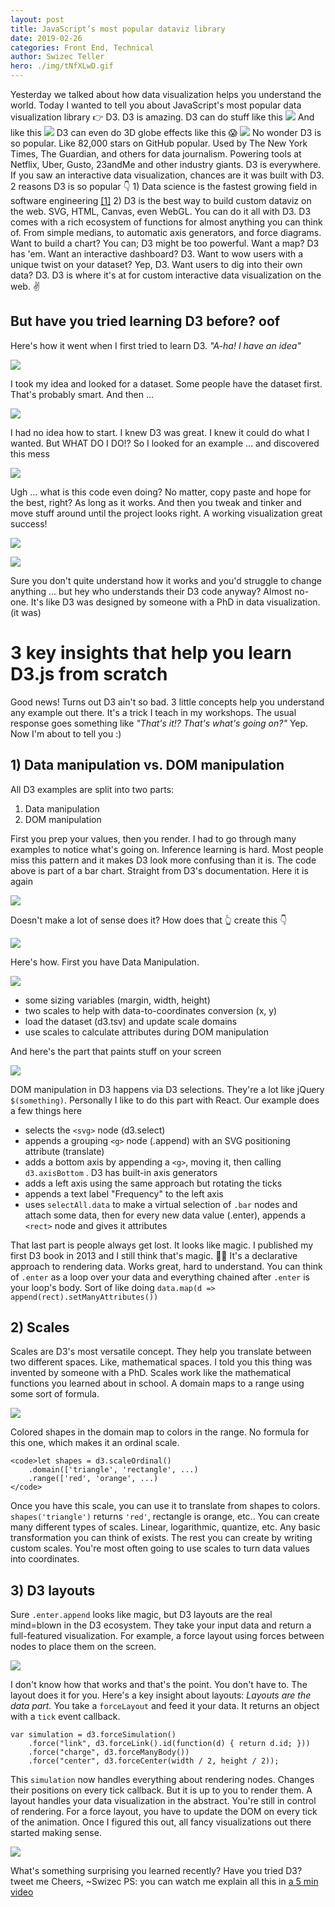 ```yaml
---
layout: post
title: JavaScript’s most popular dataviz library
date: 2019-02-26
categories: Front End, Technical
author: Swizec Teller
hero: ./img/tNfXLwD.gif
---
```


Yesterday we talked about how data visualization helps you understand the world. Today I wanted to tell you about JavaScript's most popular data visualization library 👉 D3. D3 is amazing. D3 can do stuff like this [![](./img/tNfXLwD.gif)](https://www.nytimes.com/interactive/2014/upshot/mapping-the-spread-of-drought-across-the-us.html) And like this [![](./img/Djk8yKX.gif)](https://bl.ocks.org/kerryrodden/7090426) D3 can even do 3D globe effects like this 😱 [![](./img/24R4Mll.png)](http://bl.ocks.org/dwtkns/4973620) No wonder D3 is so popular. Like 82,000 stars on GitHub popular. Used by The New York Times, The Guardian, and others for data journalism. Powering tools at Netflix, Uber, Gusto, 23andMe and other industry giants. D3 is everywhere. If you saw an interactive data visualization, chances are it was built with D3. 2 reasons D3 is so popular 👇 1) Data science is the fastest growing field in software engineering [\[1\]](https://www.infoworld.com/article/3259891/data-science/why-data-science-and-machine-learning-are-the-fastest-growing-jobs-in-the-us.html) 2) D3 is the best way to build custom dataviz on the web. SVG, HTML, Canvas, even WebGL. You can do it all with D3. D3 comes with a rich ecosystem of functions for almost anything you can think of. From simple medians, to automatic axis generators, and force diagrams. Want to build a chart? You can; D3 might be too powerful. Want a map? D3 has 'em. Want an interactive dashboard? D3. Want to wow users with a unique twist on your dataset? Yep, D3. Want users to dig into their own data? D3. D3 is where it's at for custom interactive data visualization on the web. ✌️

## But have you tried learning D3 before? oof

Here's how it went when I first tried to learn D3. _"A-ha! I have an idea"_

![](./img/giphy.gif?cid=3640f6095c7439447853587277a3ccdd)

I took my idea and looked for a dataset. Some people have the dataset first. That's probably smart. And then ...

![](./img/giphy.gif?cid=3640f6095c74395e4b43554b3297780f)

I had no idea how to start. I knew D3 was great. I knew it could do what I wanted. But WHAT DO I DO!? So I looked for an example ... and discovered this mess

![](./img/z7HIM2z.png)

Ugh ... what is this code even doing? No matter, copy paste and hope for the best, right? As long as it works. And then you tweak and tinker and move stuff around until the project looks right. A working visualization great success!

![](./img/9echESi.png)

![](./img/giphy.gif?cid=3640f6095c7444ed62674e4b36b48467)

Sure you don't quite understand how it works and you'd struggle to change anything ... but hey who understands their D3 code anyway? Almost no-one. It's like D3 was designed by someone with a PhD in data visualization. (it was)

# 3 key insights that help you learn D3.js from scratch

Good news! Turns out D3 ain't so bad. 3 little concepts help you understand any example out there. It's a trick I teach in my workshops. The usual response goes something like _"That's it!? That's what's going on?"_ Yep. Now I'm about to tell you :)

## 1) Data manipulation vs. DOM manipulation

All D3 examples are split into two parts:

1.  Data manipulation
2.  DOM manipulation

First you prep your values, then you render. I had to go through many examples to notice what's going on. Inference learning is hard. Most people miss this pattern and it makes D3 look more confusing than it is. The code above is part of a bar chart. Straight from D3's documentation. Here it is again

![](./img/barchartcode-6fbc274eed4cba9b32493cab9607ff61-d9514.png)

Doesn't make a lot of sense does it? How does that 👆 create this 👇

![](./img/9echESi.png)

Here's how. First you have Data Manipulation.

![](./img/barchartcode-data-b62f3f758e2a1b37cb436d66a54846d1-d9514.png)

-   some sizing variables (margin, width, height)
-   two scales to help with data-to-coordinates conversion (x, y)
-   load the dataset (d3.tsv) and update scale domains
-   use scales to calculate attributes during DOM manipulation

And here's the part that paints stuff on your screen

![](./img/barchart-dom-0d48cb4e05c4cbfcf2201b136ba2e6e3-d9514.png)

DOM manipulation in D3 happens via D3 selections. They're a lot like jQuery `$(something)`. Personally I like to do this part with React. Our example does a few things here

-   selects the `<svg>` node (d3.select)
-   appends a grouping `<g>` node (.append) with an SVG positioning attribute (translate)
-   adds a bottom axis by appending a `<g>`, moving it, then calling `d3.axisBottom` . D3 has built-in axis generators
-   adds a left axis using the same approach but rotating the ticks
-   appends a text label "Frequency" to the left axis
-   uses `selectAll.data` to make a virtual selection of `.bar` nodes and attach some data, then for every new data value (.enter), appends a `<rect>` node and gives it attributes

That last part is people always get lost. It looks like magic. I published my first D3 book in 2013 and I still think that's magic. 🧙‍♂️ It's a declarative approach to rendering data. Works great, hard to understand. You can think of `.enter` as a loop over your data and everything chained after `.enter` is your loop's body. Sort of like doing `data.map(d => append(rect).setManyAttributes())`

## 2) Scales

Scales are D3's most versatile concept. They help you translate between two different spaces. Like, mathematical spaces. I told you this thing was invented by someone with a PhD. Scales work like the mathematical functions you learned about in school. A domain maps to a range using some sort of formula.

![](./img/440px-Function_color_example_3.svg.png)

Colored shapes in the domain map to colors in the range. No formula for this one, which makes it an ordinal scale.

    <code>let shapes = d3.scaleOrdinal()
        .domain(['triangle', 'rectangle', ...)
        .range(['red', 'orange', ...)
    </code>

Once you have this scale, you can use it to translate from shapes to colors. `shapes('triangle')` returns `'red'`, rectangle is orange, etc.. You can create many different types of scales. Linear, logarithmic, quantize, etc. Any basic transformation you can think of exists. The rest you can create by writing custom scales. You're most often going to use scales to turn data values into coordinates.

## 3) D3 layouts

Sure `.enter.append` looks like magic, but D3 layouts are the real mind=blown in the D3 ecosystem. They take your input data and return a full-featured visualization. For example, a force layout using forces between nodes to place them on the screen.

![](./img/Dwk9P9c.gif)

I don't know how that works and that's the point. You don't have to. The layout does it for you. Here's a key insight about layouts: _Layouts are the data part._ You take a `forceLayout` and feed it your data. It returns an object with a `tick` event callback.

    var simulation = d3.forceSimulation()
        .force("link", d3.forceLink().id(function(d) { return d.id; }))
        .force("charge", d3.forceManyBody())
        .force("center", d3.forceCenter(width / 2, height / 2));

This `simulation` now handles everything about rendering nodes. Changes their positions on every tick callback. But it is up to you to render them. A layout handles your data visualization in the abstract. You're still in control of rendering. For a force layout, you have to update the DOM on every tick of the animation. Once I figured this out, all fancy visualizations out there started making sense.

![](./img/giphy.gif?cid=3640f6095c7439b65a502e6151912747)

What's something surprising you learned recently? Have you tried D3? tweet me Cheers, ~Swizec PS: you can watch me explain all this in [a 5 min video](https://www.youtube.com/watch?v=_kgyCiWbcY8)
